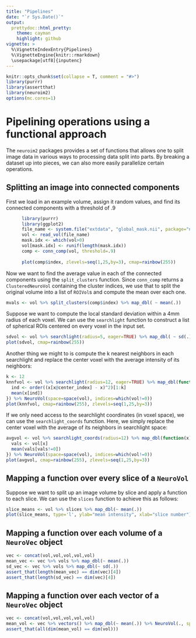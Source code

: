 ```yaml
---
title: "Pipelines"
date: "`r Sys.Date()`"
output: 
  prettydoc::html_pretty:
    theme: cayman
    highlight: github
vignette: >
  %\VignetteIndexEntry{Pipelines}
  %\VignetteEngine{knitr::rmarkdown}
  \usepackage[utf8]{inputenc}
---
```


```r
knitr::opts_chunk$set(collapse = T, comment = "#>")
library(purrr)
library(assertthat)
library(neuroim2)
options(mc.cores=1)
```

Pipelining operations using a functional approach
===================

The `neuroim2` packages provides a set of functions that allows one to split image data in various ways to processing data split into parts. By breaking a dataset up into pieces, we can also more easily parallelize certain operations. 

## Splitting an image into connected components

First we load in an example volume, assign it random values, and find its connected components with a threshold of .9

```r
      library(purrr)
      library(ggplot2)
      file_name <- system.file("extdata", "global_mask.nii", package="neuroim2")
      vol <- read_vol(file_name)
      mask.idx <- which(vol>0)
      vol[mask.idx] <- runif(length(mask.idx))
      comp <- conn_comp(vol, threshold=.9)
      
      plot(comp$index, zlevels=seq(1,25,by=3), cmap=rainbow(255))
```

Now we want to find the average value in each of the connected components using the `split_clusters` function. Since `conn_comp` returns a `ClusteredNeuroVol` containing the cluster indices, we use that to split the original volume into a list of `ROIVol`s and compute the mean over each one.

```r
mvals <- vol %>% split_clusters(comp$index) %>% map_dbl( ~ mean(.))
```
    
Suppose we want to compute the local standard deviation within a 4mm radius of each voxel. We can use the `searchlight` function to construct a list of spherical ROIs centered on every voxel in the input set.

```r
sdvol <- vol %>% searchlight(radius=5, eager=TRUE) %>% map_dbl( ~ sd(.)) %>% NeuroVol(space=space(vol), indices=which(vol!=0))
plot(sdvol, cmap=rainbow(255))
```

Another thing we might to is compute the k nearest neighbors in each searchlight and replace the center voxel with the average intensity of its neighbors:

```r
k <- 12
knnfvol <- vol %>% searchlight(radius=12, eager=TRUE) %>% map_dbl(function(x) {
  ind <- order((x[x@center_index] - x)^2)[1:k]
  mean(x[ind])
}) %>% NeuroVol(space=space(vol), indices=which(vol!=0))
plot(knnfvol, cmap=rainbow(255), zlevels=seq(1,25,by=3))
```

If we only need access to the searchlight coordinates (in voxel space), we can use the `searchlight_coords` function. Here, we simply replace the center voxel with the average of its neighbors in searchlight space:

```r
avgvol <- vol %>% searchlight_coords(radius=12) %>% map_dbl(function(x) {
  vals <- vol[x]
  mean(vals[vals!=0])
}) %>% NeuroVol(space=space(vol), indices=which(vol!=0))
plot(avgvol, cmap=rainbow(255), zlevels=seq(1,25,by=3))
```

## Mapping a function over every slice of a `NeuroVol`

Suppose we want to split up an image volume by slice and apply a function to each slice. We can use the `slices` function to achieve this as follows:

```r
slice_means <- vol %>% slices %>% map_dbl(~ mean(.))
plot(slice_means, type='l', ylab="mean intensity", xlab="slice number")
```

## Mapping a function over each volume of a `NeuroVec` object

```r
vec <- concat(vol,vol,vol,vol,vol)
mean_vec <- vec %>% vols %>% map_dbl(~ mean(.))
sd_vec <- vec %>% vols %>% map_dbl(~ sd(.))
assert_that(length(mean_vec) == dim(vec)[4])
assert_that(length(sd_vec) == dim(vec)[4])
```

## Mapping a function over each vector of a `NeuroVec` object

```r
vec <- concat(vol,vol,vol,vol,vol)
mean_vol <- vec %>% vectors() %>% map_dbl(~ mean(.)) %>% NeuroVol(., space=space(vol))
assert_that(all(dim(mean_vol) == dim(vol)))
```
